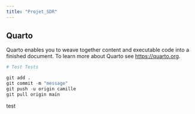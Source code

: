 ```yaml
---
title: "Projet_SDR"
---
```


## Quarto

Quarto enables you to weave together content and executable code into a finished document. To learn more about Quarto see <https://quarto.org>.

```r
# Test Tests
```

```r

git add .
git commit -m "message"
git push -u origin camille
git pull origin main
```

test
